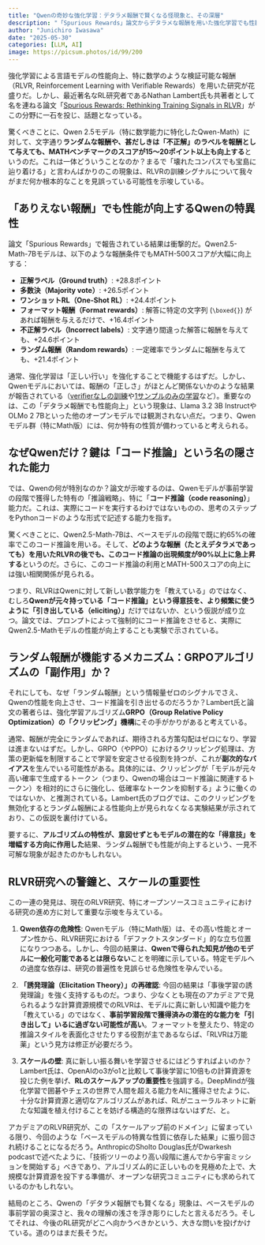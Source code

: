 ```yaml
---
title: "Qwenの奇妙な強化学習：デタラメ報酬で賢くなる怪現象と、その深層"
description: "「Spurious Rewards」論文からデタラメな報酬を用いた強化学習でも性能向上する不可解な現象とその背景を紐解く"
author: "Junichiro Iwasawa"
date: "2025-05-30"
categories: [LLM, AI]
image: https://picsum.photos/id/99/200
---
```


強化学習による言語モデルの性能向上、特に数学のような検証可能な報酬（RLVR, Reinforcement Learning with Verifiable Rewards）を用いた研究が花盛りだ。しかし、最近著名なRL研究者であるNathan Lambert氏も共著者として名を連ねる論文「[Spurious Rewards: Rethinking Training Signals in RLVR](https://github.com/ruixin31/Rethink_RLVR/blob/main/paper/rethink-rlvr.pdf)」がこの分野に一石を投じ、話題となっている。

驚くべきことに、Qwen 2.5モデル（特に数学能力に特化したQwen-Math）に対して、文字通り**ランダムな報酬や、甚だしきは「不正解」のラベルを報酬として与えても、MATHベンチマークのスコアが15～20ポイント以上も向上する**というのだ。これは一体どういうことなのか？まるで「壊れたコンパスでも宝島に辿り着ける」と言わんばかりのこの現象は、RLVRの訓練シグナルについて我々がまだ何か根本的なことを見誤っている可能性を示唆している。

## 「ありえない報酬」でも性能が向上するQwenの特異性

論文「Spurious Rewards」で報告されている結果は衝撃的だ。Qwen2.5-Math-7Bモデルは、以下のような報酬条件でもMATH-500スコアが大幅に向上する：

* **正解ラベル（Ground truth）**: +28.8ポイント
* **多数決（Majority vote）**: +26.5ポイント
* **ワンショットRL（One-Shot RL）**: +24.4ポイント
* **フォーマット報酬（Format rewards）**: 解答に特定の文字列 (`\boxed{}`) があれば報酬を与えるだけで、+16.4ポイント
* **不正解ラベル（Incorrect labels）**: 文字通り間違った解答に報酬を与えても、+24.6ポイント
* **ランダム報酬（Random rewards）**: 一定確率でランダムに報酬を与えても、+21.4ポイント

通常、強化学習は「正しい行い」を強化することで機能するはずだ。しかし、Qwenモデルにおいては、報酬の「正しさ」がほとんど関係ないかのような結果が報告されている（[verifierなしの訓練](https://arxiv.org/abs/2504.16084)や[1サンプルのみの学習](https://arxiv.org/abs/2504.20571)など）。重要なのは、この「デタラメ報酬でも性能向上」という現象は、Llama 3.2 3B InstructやOLMo 2 7Bといった他のオープンモデルでは観測されない点だ。つまり、Qwenモデル群（特にMath版）には、何か特有の性質が備わっていると考えられる。

## なぜQwenだけ？鍵は「コード推論」という名の隠された能力

では、Qwenの何が特別なのか？論文が示唆するのは、Qwenモデルが事前学習の段階で獲得した特有の「推論戦略」、特に「**コード推論（code reasoning）**」能力だ。これは、実際にコードを実行するわけではないものの、思考のステップをPythonコードのような形式で記述する能力を指す。

驚くべきことに、Qwen2.5-Math-7Bは、ベースモデルの段階で既に約65%の確率でこのコード推論を用いる。そして、**どのような報酬（たとえデタラメであっても）を用いたRLVRの後でも、このコード推論の出現頻度が90%以上に急上昇する**というのだ。さらに、このコード推論の利用とMATH-500スコアの向上には強い相関関係が見られる。

つまり、RLVRはQwenに対して新しい数学能力を「教えている」のではなく、むしろ**Qwenが元々持っている「コード推論」という得意技を、より頻繁に使うように「引き出している（eliciting）」**だけではないか、という仮説が成り立つ。論文では、プロンプトによって強制的にコード推論をさせると、実際にQwen2.5-Mathモデルの性能が向上することも実験で示されている。

## ランダム報酬が機能するメカニズム：GRPOアルゴリズムの「副作用」か？

それにしても、なぜ「ランダム報酬」という情報量ゼロのシグナルでさえ、Qwenの性能を向上させ、コード推論を引き出せるのだろうか？Lambert氏と論文の著者らは、強化学習アルゴリズム**GRPO（Group Relative Policy Optimization）の「クリッピング」機構**にその手がかりがあると考えている。

通常、報酬が完全にランダムであれば、期待される方策勾配はゼロになり、学習は進まないはずだ。しかし、GRPO（やPPO）におけるクリッピング処理は、方策の更新幅を制限することで学習を安定させる役割を持つが、これが**副次的なバイアス**を生んでいる可能性がある。具体的には、クリッピングが「モデルが元々高い確率で生成するトークン（つまり、Qwenの場合はコード推論に関連するトークン）を相対的にさらに強化し、低確率なトークンを抑制する」ように働くのではないか、と推測されている。Lambert氏のブログでは、このクリッピングを無効化するとランダム報酬による性能向上が見られなくなる実験結果が示されており、この仮説を裏付けている。

要するに、**アルゴリズムの特性が、意図せずともモデルの潜在的な「得意技」を増幅する方向に作用した**結果、ランダム報酬でも性能が向上するという、一見不可解な現象が起きたのかもしれない。

## RLVR研究への警鐘と、スケールの重要性 

この一連の発見は、現在のRLVR研究、特にオープンソースコミュニティにおける研究の進め方に対して重要な示唆を与えている。

1.  **Qwen依存の危険性**:
    Qwenモデル（特にMath版）は、その高い性能とオープン性から、RLVR研究における「デファクトスタンダード」的な立ち位置になりつつある。しかし、今回の結果は、**Qwenで得られた知見が他のモデルに一般化可能であるとは限らない**ことを明確に示している。特定モデルへの過度な依存は、研究の普遍性を見誤らせる危険性を孕んでいる。

2.  **「誘発理論（Elicitation Theory）」の再確認**:
    今回の結果は「事後学習の誘発理論」を強く支持するものだ。つまり、少なくとも現在のアカデミアで見られるような計算資源規模でのRLVRは、モデルに真に新しい知識や能力を「教えている」のではなく、**事前学習段階で獲得済みの潜在的な能力を「引き出して」いるに過ぎない可能性が高い**。フォーマットを整えたり、特定の推論スタイルを表面化させたりする役割が主であるならば、「RLVRは万能薬」という見方は修正が必要だろう。

3.  **スケールの壁**:
    真に新しい振る舞いを学習させるにはどうすればよいのか？Lambert氏は、OpenAIのo3がo1と比較して事後学習に10倍もの計算資源を投じた例を挙げ、**RLのスケールアップの重要性**を強調する。DeepMindが強化学習で囲碁やチェスの世界で人間を超える能力をAIに獲得させたように、十分な計算資源と適切なアルゴリズムがあれば、RLがニューラルネットに新たな知識を植え付けることを妨げる構造的な限界はないはずだ、と。

アカデミアのRLVR研究が、この「スケールアップ前のドメイン」に留まっている限り、今回のような「ベースモデルの特異な性質に依存した結果」に振り回され続けることになるだろう。AnthropicのSholto Douglas氏がDwarkesh podcastで述べたように、「技術ツリーのより高い段階に進んでから宇宙ミッションを開始する」べきであり、アルゴリズム的に正しいものを見極めた上で、大規模な計算資源を投下する準備が、オープンな研究コミュニティにも求められているのかもしれない。

結局のところ、Qwenの「デタラメ報酬でも賢くなる」現象は、ベースモデルの事前学習の奥深さと、我々の理解の浅さを浮き彫りにしたと言えるだろう。そしてそれは、今後のRL研究がどこへ向かうべきかという、大きな問いを投げかけている。道のりはまだ長そうだ。
